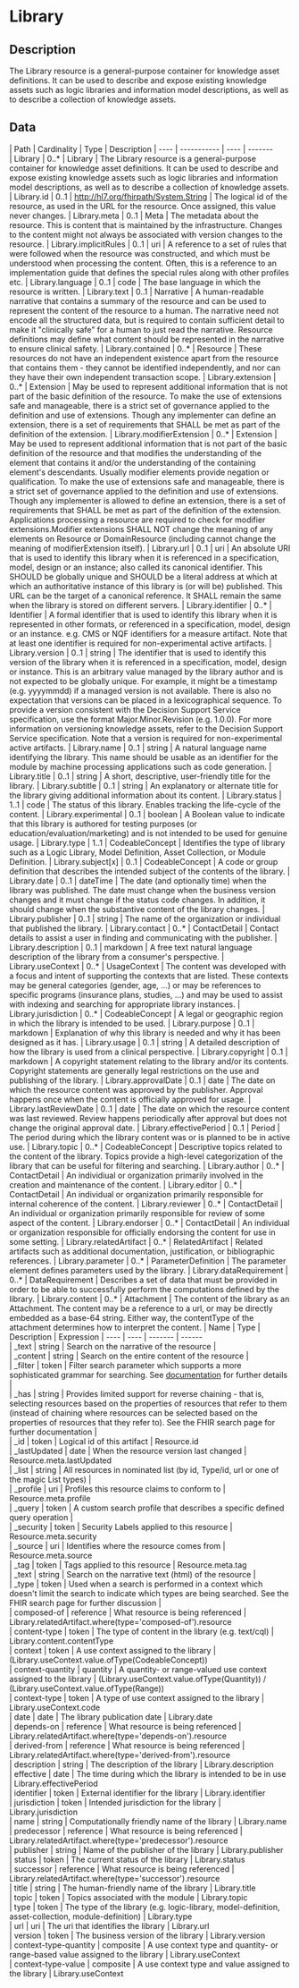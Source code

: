 
  # Library
 ## Description 
 The Library resource is a general-purpose container for knowledge asset definitions. It can be used to describe and expose existing knowledge assets such as logic libraries and information model descriptions, as well as to describe a collection of knowledge assets. 

  ## Data
  <Tabs> <TabItem value="structure" label="Structure">
   | Path | Cardinality | Type | Description
  | ---- | ----------- | ---- | -------  
 | Library | 0..* | Library | The Library resource is a general-purpose container for knowledge asset definitions. It can be used to describe and expose existing knowledge assets such as logic libraries and information model descriptions, as well as to describe a collection of knowledge assets. 
 | Library.id | 0..1 | http://hl7.org/fhirpath/System.String | The logical id of the resource, as used in the URL for the resource. Once assigned, this value never changes. 
 | Library.meta | 0..1 | Meta | The metadata about the resource. This is content that is maintained by the infrastructure. Changes to the content might not always be associated with version changes to the resource. 
 | Library.implicitRules | 0..1 | uri | A reference to a set of rules that were followed when the resource was constructed, and which must be understood when processing the content. Often, this is a reference to an implementation guide that defines the special rules along with other profiles etc. 
 | Library.language | 0..1 | code | The base language in which the resource is written. 
 | Library.text | 0..1 | Narrative | A human-readable narrative that contains a summary of the resource and can be used to represent the content of the resource to a human. The narrative need not encode all the structured data, but is required to contain sufficient detail to make it "clinically safe" for a human to just read the narrative. Resource definitions may define what content should be represented in the narrative to ensure clinical safety. 
 | Library.contained | 0..* | Resource | These resources do not have an independent existence apart from the resource that contains them - they cannot be identified independently, and nor can they have their own independent transaction scope. 
 | Library.extension | 0..* | Extension | May be used to represent additional information that is not part of the basic definition of the resource. To make the use of extensions safe and manageable, there is a strict set of governance  applied to the definition and use of extensions. Though any implementer can define an extension, there is a set of requirements that SHALL be met as part of the definition of the extension. 
 | Library.modifierExtension | 0..* | Extension | May be used to represent additional information that is not part of the basic definition of the resource and that modifies the understanding of the element that contains it and/or the understanding of the containing element's descendants. Usually modifier elements provide negation or qualification. To make the use of extensions safe and manageable, there is a strict set of governance applied to the definition and use of extensions. Though any implementer is allowed to define an extension, there is a set of requirements that SHALL be met as part of the definition of the extension. Applications processing a resource are required to check for modifier extensions.Modifier extensions SHALL NOT change the meaning of any elements on Resource or DomainResource (including cannot change the meaning of modifierExtension itself). 
 | Library.url | 0..1 | uri | An absolute URI that is used to identify this library when it is referenced in a specification, model, design or an instance; also called its canonical identifier. This SHOULD be globally unique and SHOULD be a literal address at which at which an authoritative instance of this library is (or will be) published. This URL can be the target of a canonical reference. It SHALL remain the same when the library is stored on different servers. 
 | Library.identifier | 0..* | Identifier | A formal identifier that is used to identify this library when it is represented in other formats, or referenced in a specification, model, design or an instance. e.g. CMS or NQF identifiers for a measure artifact. Note that at least one identifier is required for non-experimental active artifacts. 
 | Library.version | 0..1 | string | The identifier that is used to identify this version of the library when it is referenced in a specification, model, design or instance. This is an arbitrary value managed by the library author and is not expected to be globally unique. For example, it might be a timestamp (e.g. yyyymmdd) if a managed version is not available. There is also no expectation that versions can be placed in a lexicographical sequence. To provide a version consistent with the Decision Support Service specification, use the format Major.Minor.Revision (e.g. 1.0.0). For more information on versioning knowledge assets, refer to the Decision Support Service specification. Note that a version is required for non-experimental active artifacts. 
 | Library.name | 0..1 | string | A natural language name identifying the library. This name should be usable as an identifier for the module by machine processing applications such as code generation. 
 | Library.title | 0..1 | string | A short, descriptive, user-friendly title for the library. 
 | Library.subtitle | 0..1 | string | An explanatory or alternate title for the library giving additional information about its content. 
 | Library.status | 1..1 | code | The status of this library. Enables tracking the life-cycle of the content. 
 | Library.experimental | 0..1 | boolean | A Boolean value to indicate that this library is authored for testing purposes (or education/evaluation/marketing) and is not intended to be used for genuine usage. 
 | Library.type | 1..1 | CodeableConcept | Identifies the type of library such as a Logic Library, Model Definition, Asset Collection, or Module Definition. 
 | Library.subject[x] | 0..1 | CodeableConcept | A code or group definition that describes the intended subject of the contents of the library. 
 | Library.date | 0..1 | dateTime | The date  (and optionally time) when the library was published. The date must change when the business version changes and it must change if the status code changes. In addition, it should change when the substantive content of the library changes. 
 | Library.publisher | 0..1 | string | The name of the organization or individual that published the library. 
 | Library.contact | 0..* | ContactDetail | Contact details to assist a user in finding and communicating with the publisher. 
 | Library.description | 0..1 | markdown | A free text natural language description of the library from a consumer's perspective. 
 | Library.useContext | 0..* | UsageContext | The content was developed with a focus and intent of supporting the contexts that are listed. These contexts may be general categories (gender, age, ...) or may be references to specific programs (insurance plans, studies, ...) and may be used to assist with indexing and searching for appropriate library instances. 
 | Library.jurisdiction | 0..* | CodeableConcept | A legal or geographic region in which the library is intended to be used. 
 | Library.purpose | 0..1 | markdown | Explanation of why this library is needed and why it has been designed as it has. 
 | Library.usage | 0..1 | string | A detailed description of how the library is used from a clinical perspective. 
 | Library.copyright | 0..1 | markdown | A copyright statement relating to the library and/or its contents. Copyright statements are generally legal restrictions on the use and publishing of the library. 
 | Library.approvalDate | 0..1 | date | The date on which the resource content was approved by the publisher. Approval happens once when the content is officially approved for usage. 
 | Library.lastReviewDate | 0..1 | date | The date on which the resource content was last reviewed. Review happens periodically after approval but does not change the original approval date. 
 | Library.effectivePeriod | 0..1 | Period | The period during which the library content was or is planned to be in active use. 
 | Library.topic | 0..* | CodeableConcept | Descriptive topics related to the content of the library. Topics provide a high-level categorization of the library that can be useful for filtering and searching. 
 | Library.author | 0..* | ContactDetail | An individiual or organization primarily involved in the creation and maintenance of the content. 
 | Library.editor | 0..* | ContactDetail | An individual or organization primarily responsible for internal coherence of the content. 
 | Library.reviewer | 0..* | ContactDetail | An individual or organization primarily responsible for review of some aspect of the content. 
 | Library.endorser | 0..* | ContactDetail | An individual or organization responsible for officially endorsing the content for use in some setting. 
 | Library.relatedArtifact | 0..* | RelatedArtifact | Related artifacts such as additional documentation, justification, or bibliographic references. 
 | Library.parameter | 0..* | ParameterDefinition | The parameter element defines parameters used by the library. 
 | Library.dataRequirement | 0..* | DataRequirement | Describes a set of data that must be provided in order to be able to successfully perform the computations defined by the library. 
 | Library.content | 0..* | Attachment | The content of the library as an Attachment. The content may be a reference to a url, or may be directly embedded as a base-64 string. Either way, the contentType of the attachment determines how to interpret the content. 
</TabItem>
 <TabItem value="searchparameter" label="Search Parameters">
   | Name | Type | Description  | Expression 
    | ---- | ---- | ------- | ------  
 | _text | string | Search on the narrative of the resource |   
 | _content | string | Search on the entire content of the resource |   
 | _filter | token | Filter search parameter which supports a more sophisticated grammar for searching. See [documentation](search_filter.html) for further details |   
 | _has | string | Provides limited support for reverse chaining - that is, selecting resources based on the properties of resources that refer to them (instead of chaining where resources can be selected based on the properties of resources that they refer to). See the FHIR search page for further documentation |   
 | _id | token | Logical id of this artifact | Resource.id  
 | _lastUpdated | date | When the resource version last changed | Resource.meta.lastUpdated  
 | _list | string | All resources in nominated list (by id, Type/id, url or one of the magic List types) |   
 | _profile | uri | Profiles this resource claims to conform to | Resource.meta.profile  
 | _query | token | A custom search profile that describes a specific defined query operation |   
 | _security | token | Security Labels applied to this resource | Resource.meta.security  
 | _source | uri | Identifies where the resource comes from | Resource.meta.source  
 | _tag | token | Tags applied to this resource | Resource.meta.tag  
 | _text | string | Search on the narrative text (html) of the resource |   
 | _type | token | Used when a search is performed in a context which doesn't limit the search to indicate which types are being searched. See the FHIR search page for further discussion |   
 | composed-of | reference | What resource is being referenced | Library.relatedArtifact.where(type='composed-of').resource  
 | content-type | token | The type of content in the library (e.g. text/cql) | Library.content.contentType  
 | context | token | A use context assigned to the library | (Library.useContext.value.ofType(CodeableConcept))  
 | context-quantity | quantity | A quantity- or range-valued use context assigned to the library | (Library.useContext.value.ofType(Quantity)) / (Library.useContext.value.ofType(Range))  
 | context-type | token | A type of use context assigned to the library | Library.useContext.code  
 | date | date | The library publication date | Library.date  
 | depends-on | reference | What resource is being referenced | Library.relatedArtifact.where(type='depends-on').resource  
 | derived-from | reference | What resource is being referenced | Library.relatedArtifact.where(type='derived-from').resource  
 | description | string | The description of the library | Library.description  
 | effective | date | The time during which the library is intended to be in use | Library.effectivePeriod  
 | identifier | token | External identifier for the library | Library.identifier  
 | jurisdiction | token | Intended jurisdiction for the library | Library.jurisdiction  
 | name | string | Computationally friendly name of the library | Library.name  
 | predecessor | reference | What resource is being referenced | Library.relatedArtifact.where(type='predecessor').resource  
 | publisher | string | Name of the publisher of the library | Library.publisher  
 | status | token | The current status of the library | Library.status  
 | successor | reference | What resource is being referenced | Library.relatedArtifact.where(type='successor').resource  
 | title | string | The human-friendly name of the library | Library.title  
 | topic | token | Topics associated with the module | Library.topic  
 | type | token | The type of the library (e.g. logic-library, model-definition, asset-collection, module-definition) | Library.type  
 | url | uri | The uri that identifies the library | Library.url  
 | version | token | The business version of the library | Library.version  
 | context-type-quantity | composite | A use context type and quantity- or range-based value assigned to the library | Library.useContext  
 | context-type-value | composite | A use context type and value assigned to the library | Library.useContext  

</TabItem>
</Tabs>